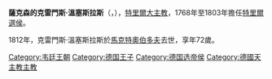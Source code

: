 {{Multiple issues|
{{Expand language|1=en|time=2020-11-20T13:24:40+00:00}}
{{Unreferenced|time=2020-11-20T13:24:40+00:00}}
}}
{{Infobox royalty
| name        = 克雷門斯·溫塞斯拉斯
| title       = 特里爾大主教
| image       = Clemens Wenzeslaus von Sachsen Portrait 18Jh.jpg
| image_size  = 230px
| succession  = 特里爾選侯
| reign       = 1768年 — 1803年
| predecessor = [[約翰九世·菲利普|約翰九世·菲利普]]
| birth_date  = {{birth date|1739|9|28|df=y}}
| birth_place = [[韋爾姆斯多夫|韋爾姆斯多夫]]
| death_date  = {{death date and age|1812|7|27|1739|9|28|df=y}}
| death_place = [[馬克特奧伯多夫|馬克特奧伯多夫]]
| full name   = Clemens Wenzeslaus August Hubertus Franz Xaver
| house       = [[韋廷王朝|韋廷王朝]]
| father      = [[奧古斯特三世_(波蘭)|波蘭國王奧古斯特三世]]
| mother      = [[奧地利的瑪麗亞·約瑟法_(1699-1757)|奧地利的瑪麗亞·約瑟法]]
| religion    = [[羅馬天主教|羅馬天主教]]
}}
'''薩克森的克雷門斯·溫塞斯拉斯'''（{{lang-de|Clemens Wenzeslaus von Sachsen}}，{{bd|1739年|9月28日|1812年|7月27日}}），[[天主教特里尔教区|特里爾大主教]]，1768年至1803年擔任[[特里爾選侯國|特里爾選侯]]。

1812年，克雷門斯·溫塞斯拉斯於[[馬克特奧伯多夫|馬克特奧伯多夫]]去世，享年72歲。

[[Category:韦廷王朝|Category:韦廷王朝]]
[[Category:德国王子|Category:德国王子]]
[[Category:德国选帝侯|Category:德国选帝侯]]
[[Category:德國天主教主教|Category:德國天主教主教]]